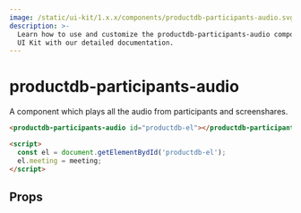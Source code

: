 ```yaml
---
image: /static/ui-kit/1.x.x/components/productdb-participants-audio.svg
description: >-
  Learn how to use and customize the productdb-participants-audio component in ProductDB's
  UI Kit with our detailed documentation.
---
```


# productdb-participants-audio

A component which plays all the audio from participants and screenshares.

```html
<productdb-participants-audio id="productdb-el"></productdb-participants-audio>

<script>
  const el = document.getElementBydId('productdb-el');
  el.meeting = meeting;
</script>
```

## Props

<PropsTable of="productdb-participants-audio" />

<head>
  <title>UI Kit productdb-participants-audio</title>
</head>
